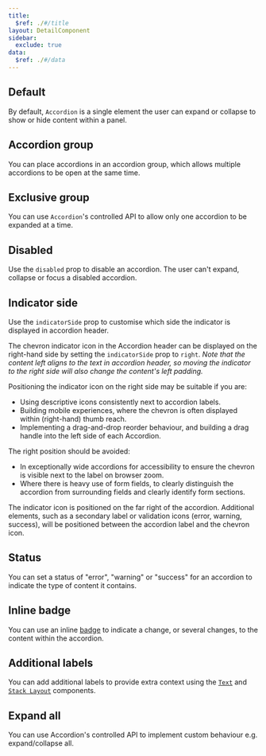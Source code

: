```yaml
---
title:
  $ref: ./#/title
layout: DetailComponent
sidebar:
  exclude: true
data:
  $ref: ./#/data
---
```


## Default

By default, `Accordion` is a single element the user can expand or collapse to show or hide content within a panel.

<LivePreview componentName="accordion" exampleName="Default" />

## Accordion group

You can place accordions in an accordion group, which allows multiple accordions to be open at the same time.

<LivePreview
  componentName="accordion"
  exampleName="Group"
  displayName="Accordion group"
/>

## Exclusive group

You can use `Accordion`'s controlled API to allow only one accordion to be expanded at a time.

<LivePreview componentName="accordion" exampleName="ExclusiveGroup" />

## Disabled

Use the `disabled` prop to disable an accordion. The user can't expand, collapse or focus a disabled accordion.

<LivePreview componentName="accordion" exampleName="Disabled" />

## Indicator side

Use the `indicatorSide` prop to customise which side the indicator is displayed in accordion header.

The chevron indicator icon in the Accordion header can be displayed on the right-hand side by setting the `indicatorSide` prop to `right`.
_Note that the content left aligns to the text in accordion header, so moving the indicator to the right side will also change the content's left padding._

Positioning the indicator icon on the right side may be suitable if you are:

- Using descriptive icons consistently next to accordion labels.
- Building mobile experiences, where the chevron is often displayed within (right-hand) thumb reach.
- Implementing a drag-and-drop reorder behaviour, and building a drag handle into the left side of each Accordion.

The right position should be avoided:

- In exceptionally wide accordions for accessibility to ensure the chevron is visible next to the label on browser zoom.
- Where there is heavy use of form fields, to clearly distinguish the accordion from surrounding fields and clearly identify form sections.

The indicator icon is positioned on the far right of the accordion. Additional elements, such as a secondary label or validation icons (error, warning, success), will be positioned between the accordion label and the chevron icon.

<LivePreview componentName="accordion" exampleName="IndicatorSide" />

## Status

You can set a status of "error", "warning" or "success" for an accordion to indicate the type of content it contains.

<LivePreview componentName="accordion" exampleName="Status" />

## Inline badge

You can use an inline [badge](../badge) to indicate a change, or several changes, to the content within the accordion.

<LivePreview componentName="accordion" exampleName="InlineBadge" />

## Additional labels

You can add additional labels to provide extra context using the [`Text`](../text) and [`Stack Layout`](../stack-layout) components.

<LivePreview componentName="accordion" exampleName="AdditionalLabels" />

## Expand all

You can use Accordion's controlled API to implement custom behaviour e.g. expand/collapse all.

<LivePreview componentName="accordion" exampleName="ExpandAll" />
